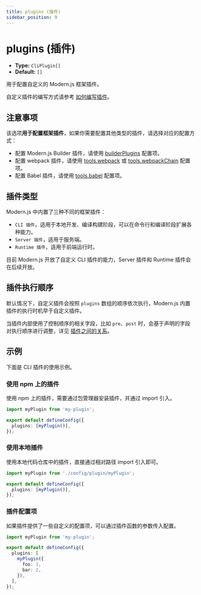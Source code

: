 ```yaml
---
title: plugins (插件)
sidebar_position: 9
---
```

# plugins (插件)

- **Type:** `CliPlugin[]`
- **Default:** `[]`

用于配置自定义的 Modern.js 框架插件。

自定义插件的编写方式请参考 [如何编写插件](/guides/topic-detail/framework-plugin/implement)。

## 注意事项

该选项**用于配置框架插件**，如果你需要配置其他类型的插件，请选择对应的配置方式：

- 配置 Modern.js Builder 插件，请使用 [builderPlugins](docs/configure/app/builder-plugins) 配置项。
- 配置 webpack 插件，请使用 [tools.webpack](/configure/app/tools/webpack) 或 [tools.webpackChain](/configure/app/tools/webpack-chain) 配置项。
- 配置 Babel 插件，请使用 [tools.babel](/configure/app/tools/babel) 配置项。

## 插件类型

Modern.js 中内置了三种不同的框架插件：

- `CLI 插件`，适用于本地开发、编译构建阶段，可以在命令行和编译阶段扩展各种能力。
- `Server 插件`，适用于服务端。
- `Runtime 插件`，适用于前端运行时。

目前 Modern.js 开放了自定义 CLI 插件的能力，Server 插件和 Runtime 插件会在后续开放。

## 插件执行顺序

默认情况下，自定义插件会按照 `plugins` 数组的顺序依次执行，Modern.js 内置插件的执行时机早于自定义插件。

当插件内部使用了控制顺序的相关字段，比如 `pre`、`post` 时，会基于声明的字段对执行顺序进行调整，详见 [插件之间的关系](/guides/topic-detail/framework-plugin/relationship)。

## 示例

下面是 CLI 插件的使用示例。

### 使用 npm 上的插件

使用 npm 上的插件，需要通过包管理器安装插件，并通过 import 引入。

```ts title="modern.config.ts"
import myPlugin from 'my-plugin';

export default defineConfig({
  plugins: [myPlugin()],
});
```

### 使用本地插件

使用本地代码仓库中的插件，直接通过相对路径 import 引入即可。

```ts title="modern.config.ts"
import myPlugin from './config/plugin/myPlugin';

export default defineConfig({
  plugins: [myPlugin()],
});
```

### 插件配置项

如果插件提供了一些自定义的配置项，可以通过插件函数的参数传入配置。

```ts title="modern.config.ts"
import myPlugin from 'my-plugin';

export default defineConfig({
  plugins: [
    myPlugin({
      foo: 1,
      bar: 2,
    }),
  ],
});
```
